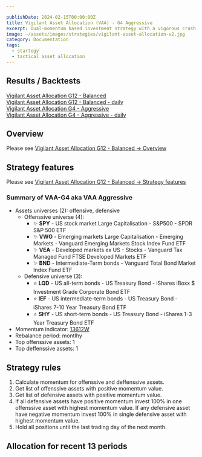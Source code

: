 ```yaml
---

publishDate: 2024-02-15T00:00:00Z
title: Vigilant Asset Allocation (VAA) - G4 Aggressive
excerpt: Dual-momentum based investment strategy with a vigorous crash protection and a fast momentum filter.
image: ~/assets/images/strategies/vigilant-asset-allocation-v2.jpg
category: Documentation
tags:
  - startegy
  - tactical asset allocation
---
```



## Results / Backtests

[Vigilant Asset Allocation G12 - Balanced](./results/vigilant-asset-allocation-g12-balanced.html)<br />
[Vigilant Asset Allocation G12 - Balanced - daily](./results/vigilant-asset-allocation-g12-balanced-daily-indicators.html)<br />
[Vigilant Asset Allocation G4 - Aggressive](./results/vigilant-asset-allocation-g4-aggressive.html)<br />
[Vigilant Asset Allocation G4 - Aggressive - daily](./results/vigilant-asset-allocation-g4-aggressive-daily-indicators.html)<br />

## Overview

Please see [Vigilant Asset Allocation G12 - Balanced -> Overview](./vigilant-asset-allocation-g12-balanced#overview)

## Strategy features

Please see [Vigilant Asset Allocation G12 - Balanced -> Strategy features](./vigilant-asset-allocation-g12-balanced#strategy-features)

### Summary of VAA-G4 aka VAA Aggressive

* Assets universes (2): offensive, defensive
    * Offenssive universe (4): 
        * ✨ **SPY** - US stock market Large Capitalisation - S&P500 - SPDR S&P 500 ETF
        * ✨ **VWO** - Emerging markets Large Capitalisation - Emerging Markets - Vanguard Emerging Markets Stock Index Fund ETF
        * ✨ **VEA** - Developed markets ex US - Stocks - Vanguard Tax Managed Fund FTSE Developed Markets ETF
        * ✨ **BND** - Intermediate-Term bonds - Vanguard Total Bond Market Index Fund ETF
    * Defensive universe (3): 
        * ⭐ **LQD** - US all-term bonds - US Treasury Bond - iShares iBoxx $ Investment Grade Corporate Bond ETF
        * ⭐ **IEF** - US intermediate-term bonds - US Treasury Bond - iShares 7-10 Year Treasury Bond ETF
        * ⭐ **SHY** - US short-term bonds - US Treasury Bond - iShares 1-3 Year Treasury Bond ETF
* Momentum indicator: [13612W](../indicators/momentum#momentum-13612w)
* Rebalance period: montlhy
* Top offenssive assets: 1
* Top deffenssive assets: 1

## Strategy rules

1. Calculate momentum for offenssive and deffenssive assets.
1. Get list of offenssive assets with positive momentum value.
1. Get list of defensive assets with positive momentum value.
1. If all defensive assets have positive momentum invest 100% in one offenssive asset with highest momentum value.
If any defensive asset have negative momentum invest 100% in single defensive asset with highest momentum value.
1. Hold all positions until the last trading day of the next month.

## Allocation for recent 13 periods

<AllocationRecent stats={stats.allocations} />